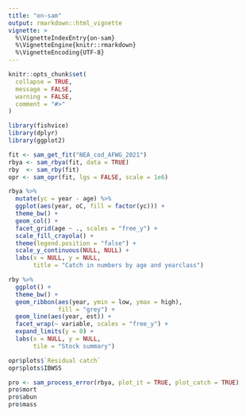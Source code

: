 ```yaml
---
title: "on-sam"
output: rmarkdown::html_vignette
vignette: >
  %\VignetteIndexEntry{on-sam}
  %\VignetteEngine{knitr::rmarkdown}
  %\VignetteEncoding{UTF-8}
---
```


```r
knitr::opts_chunk$set(
  collapse = TRUE,
  message = FALSE,
  warning = FALSE,
  comment = "#>"
)
```

```r
library(fishvice)
library(dplyr)
library(ggplot2)
```


```r
fit <- sam_get_fit("NEA_cod_AFWG_2021")
rbya <- sam_rbya(fit, data = TRUE)
rby  <- sam_rby(fit)
opr <- sam_opr(fit, lgs = FALSE, scale = 1e6)
```

```r
rbya %>% 
  mutate(yc = year - age) %>% 
  ggplot(aes(year, oC, fill = factor(yc))) +
  theme_bw() +
  geom_col() +
  facet_grid(age ~ ., scales = "free_y") +
  scale_fill_crayola() +
  theme(legend.position = "false") +
  scale_y_continuous(NULL, NULL) +
  labs(x = NULL, y = NULL,
       title = "Catch in numbers by age and yearclass")
```

```r
rby %>% 
  ggplot() + 
  theme_bw() +
  geom_ribbon(aes(year, ymin = low, ymax = high),
              fill = "grey") +
  geom_line(aes(year, est)) +
  facet_wrap(~ variable, scales = "free_y") +
  expand_limits(y = 0) +
  labs(x = NULL, y = NULL,
       tile = "Stock summary")
```

```r
opr$plots$`Residual catch`
opr$plots$IBWSS
```

```r
pro <- sam_process_error(rbya, plot_it = TRUE, plot_catch = TRUE)
pro$mort
pro$abun
pro$mass
```

